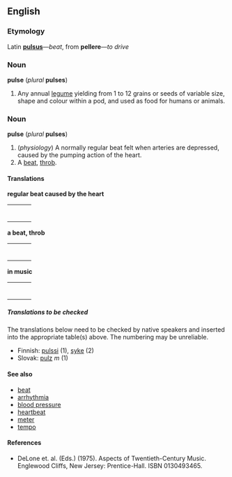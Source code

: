 ==English==
=== Etymology ===
Latin '''[[pulsus]]'''&mdash;''beat'', from '''pellere'''&mdash;''to drive''

===Noun===
'''pulse''' (''plural'' '''pulses''')

#Any annual [[legume]] yielding from 1 to 12 grains or seeds of variable size, shape and colour within a pod, and used as food for humans or animals.

===Noun===
'''pulse''' (''plural'' '''pulses''')

#(''physiology'') A normally regular beat felt when arteries are depressed, caused by the pumping action of the heart.
#A [[beat]], [[throb]].
<!--possible copyvio
#(''music'') A periodically recurring short stimulus, perceived as points in time. (DeLone et. al. (Eds.), 1975, chap. 3) Often the stimuli are defined as identical (Cooper & Meyer, 1960).
-->

==== Translations ====

'''regular beat caused by the heart'''
{| border=0  width=100%
|-
|bgcolor="#FFFFE0" valign=top width=48%|
{|
<!--Put translations for languages from A to I here-->
|}
| width=1% |
|bgcolor="#FFFFE0" valign=top width=48%|
{|
<!--Put translations for languages from J to Z here-->
|}
|}

'''a beat, throb'''
{| border=0  width=100%
|-
|bgcolor="#FFFFE0" valign=top width=48%|
{|
<!--Put translations for languages from A to I here-->
|}
| width=1% |
|bgcolor="#FFFFE0" valign=top width=48%|
{|
<!--Put translations for languages from J to Z here-->
|}
|}

'''in music'''
{| border=0  width=100%
|-
|bgcolor="#FFFFE0" valign=top width=48%|
{|
<!--Put translations for languages from A to I here-->
|}
| width=1% |
|bgcolor="#FFFFE0" valign=top width=48%|
{|
<!--Put translations for languages from J to Z here-->
|}
|}

=====Translations to be checked=====
<!--Remove this section once all of the translations below have been moved into the tables above.-->

The translations below need to be checked by native speakers and inserted into the appropriate table(s) above.  The numbering may be unreliable.

*Finnish: [[pulssi]] (1), [[syke]] (2)
*Slovak: [[pulz]] ''m'' (1)

====See also====
*[[beat]]
*[[arrhythmia]]
*[[blood pressure]]
*[[heartbeat]]
*[[meter]]
*[[tempo]]

====References====
*DeLone et. al. (Eds.) (1975). Aspects of Twentieth-Century Music. Englewood Cliffs, New Jersey: Prentice-Hall. ISBN 0130493465.